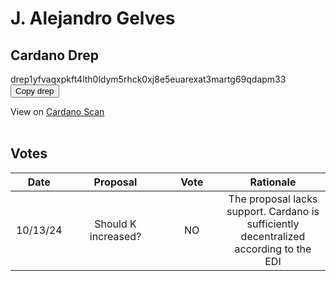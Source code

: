 
# J. Alejandro Gelves
## Cardano Drep


drep1yfvaqxpkft4lth0ldym5rhck0xj8e5euarexat3martg69qdapm33
<button id="copyLinkButton" onclick="copyToClipboard()">Copy drep</button>

<p id="linkToCopy" style="display: none;">drep1yfvaqxpkft4lth0ldym5rhck0xj8e5euarexat3martg69qdapm33</p>

<script>
function copyToClipboard() {
  // Get the link text from the hidden paragraph
  var copyText = document.getElementById("linkToCopy").innerText;

  // Create a temporary input element to copy the text
  var tempInput = document.createElement("input");
  document.body.appendChild(tempInput);
  tempInput.setAttribute("value", copyText);
  tempInput.select();
  document.execCommand("copy");
  document.body.removeChild(tempInput);

  // Optional: Show a message to indicate that the link has been copied
  alert("Link copied to clipboard: " + copyText);
}
</script>

View on [Cardano Scan](https://cardanoscan.io/drep/drep1yfvaqxpkft4lth0ldym5rhck0xj8e5euarexat3martg69qdapm33?tab=votes)
<br>
<br>

## Votes

| Date | Proposal | Vote | Rationale |
|:----:|:--------:|:----:|:---------:|
|10/13/24|Should K increased?| NO| The proposal lacks support. Cardano is sufficiently decentralized according to the EDI| 